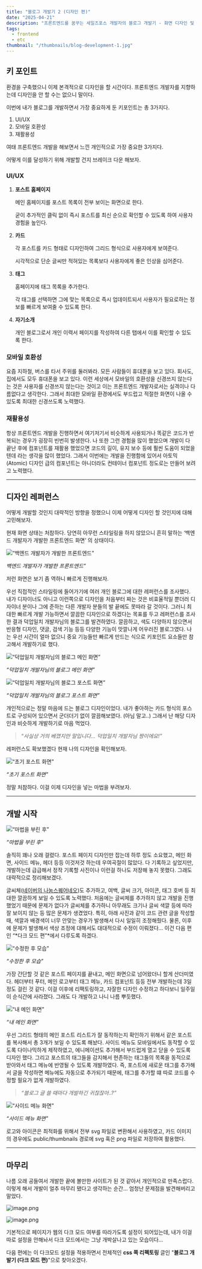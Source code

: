 ```yaml
---
title: "블로그 개발기 2 (디자인 편)"
date: "2025-04-21"
description: "프론트엔드를 꿈꾸는 세일즈포스 개발자의 블로그 개발기 - 화면 디자인 및 개발"
tags:
  - frontend
  - etc
thumbnail: "/thumbnails/blog-development-1.jpg"
---
```


## 키 포인트

환경을 구축했으니 이제 본격적으로 디자인을 할 시간이다. 프론트엔드 개발자를 지향하는데 디자인을 안 할 수는 없으니 말이다.

이번에 내가 블로그를 개발하면서 가장 중요하게 둔 키포인트는 총 3가지다.

1. UI/UX
2. 모바일 호환성
3. 재활용성

여태 프론트엔드 개발을 해보면서 느낀 개인적으로 가장 중요한 3가지다.

어떻게 이를 달성하기 위해 개발할 건지 브레이크 다운 해보자.

### UI/UX

1. **포스트 홈페이지**
    
    메인 홈페이지를 포스트 목록이 전부 보이는 화면으로 한다.
    
    굳이 추가적인 클릭 없이 즉시 포스트를 최신 순으로 확인할 수 있도록 하여 사용자 경험을 높인다.
    
2. **카드**
    
    각 포스트를 카드 형태로 디자인하여 그리드 형식으로 사용자에게 보여준다.
    
    시각적으로 단순 글씨만 적혀있는 목록보다 사용자에게 좋은 인상을 심어준다.
    
3. **태그**
    
    홈페이지에 태그 목록을 추가한다.
    
    각 태그를 선택하면 그에 맞는 목록으로 즉시 업데이트되서 사용자가 필요로하는 정보를 빠르게 보여줄 수 있도록 한다.
    
4. **자기소개**
    
    개인 블로그로서 개인 이력서 페이지를 작성하여 다른 탭에서 이를 확인할 수 있도록 한다.
    

### 모바일 호환성

요즘 지하철, 버스를 타서 주위를 둘러봐라. 모든 사람들이 휴대폰을 보고 있다. 회사도, 집에서도 모두 휴대폰을 보고 있다. 이런 세상에서 모바일의 호환성을 신경쓰지 않는다는 것은 사용자를 신경쓰지 않는다는 것이고 이는 프론트엔드 개발자로서는 실격이나 다름없다고 생각한다. 그래서 최대한 모바일 환경에서도 부드럽고 적절한 화면이 나올 수 있도록 최대한 신경쓰도록 노력했다.

### 재활용성

항상 프론트엔드 개발을 진행하면서 여기저기서 비슷하게 사용되거나 똑같은 코드가 반복되는 경우가 굉장히 빈번히 발생한다. 나 또한 그런 경험을 많이 했었으며 개발이 다 끝난 후에 컴포넌트를 재활용 했었으면 코드의 길이, 유지 보수 등에 훨씬 도움이 되었을 텐데 라는 생각을 많이 했었다. 그래서 이번에는 개발을 진행함에 있어서 아토믹(Atomic) 디자인 급의 컴포넌트는 아니더라도 컨테이너 컴포넌트 정도로는 만들어 보려고 노력했다.

---

## 디자인 레퍼런스

어떻게 개발할 것인지 대략적인 방향을 정했으니 이제 어떻게 디자인 할 것인지에 대해 고민해보자.

현재 화면 상태는 처참하다. 당연히 아무런 스타일링을 하지 않았으니 흔히 말하는 ‘백엔드 개발자가 개발한 프론트엔드 화면’ 의 상태이다.

![“*백엔드 개발자가 개발한 프론트엔드”*](/images/blogDevelopment2/image.png)

*백엔드 개발자가 개발한 프론트엔드”*

저런 화면은 보기 좀 역하니 빠르게 진행해보자.

우선 직접적인 스타일링에 들어가기에 여러 개인 블로그에 대한 레퍼런스를 조사했다. 내가 디자이너도 아니고 이런쪽으로 디자인을 처음부터 짜는 것은 비효율적일 뿐더러 디자이너 분이나 그에 준하는 다른 개발자 분들의 발 끝에도 못따라 갈 것이다. 그러니 최대한 빠르게 개발 가능하면서 깔끔한 디자인으로 하겠다는 목표를 두고 레퍼런스를 조사한 결과 덕업일치 개발자님의 블로그를 발견하였다. 깔끔하고, 색도 다양하지 않으면서 반응형 디자인, 댓글, 검색 기능 등등 다양한 기능이 맛깔나게 어우러진 블로그였다. 나는 우선 시간이 얼마 없으니 중요 기능들만 빠르게 만드는 식으로 키포인트 요소들만 참고해서 개발하기로 했다.

![*“덕업일치 개발자님의 블로그 메인 화면”*](/images/blogDevelopment2/image_1.png)

*“덕업일치 개발자님의 블로그 메인 화면”*

![*“덕업일치 개발자님의 블로그 포스트 화면”*](/images/blogDevelopment2/image_2.png)

*“덕업일치 개발자님의 블로그 포스트 화면”*

개인적으로는 정말 마음에 드는 블로그 디자인이었다. 내가 좋아하는 카드 형식의 포스트로 구성되어 있으면서 군더더기 없이 깔끔해보였다. (아님 말고..) 그래서 난 해당 디자인과 비슷하게 개발하기로 마음 먹었다.

> “*사실상 거의 베꼈지만 말입니다… 덕업일치 개발자님 짱이에요!”*

레퍼런스도 확보했겠다 현재 나의 디자인을 확인해보자.

![*“초기 포스트 화면”*](/images/blogDevelopment2/image_3.png)

*“초기 포스트 화면”*

정말 처참하다. 이걸 이제 디자인을 넣는 마법을 부려보자.

---

## 개발 시작

![*“마법을 부린 후”*](/images/blogDevelopment2/image_4.png)

*“마법을 부린 후”*

솔직히 꽤나 오래 걸렸다. 포스트 페이지 디자인만 잡는데 하루 정도 소요했고, 메인 화면, 사이드 메뉴, 헤더 등등 이것저것 하는데 우여곡절이 많았다. 다 기록하고 싶었지만, 개발하는데 급급해서 정작 기록할 사진이나 이런걸 하나도 저장해 놓지 못했다. 그래도 대략적으로 정리해보겠다.

글씨체([네이버의 나눔스퀘어네오](https://hangeul.naver.com/fonts/search?f=nanum))도 추가하고, 여백, 글씨 크기, 아이콘, 태그 호버 등 최대한 깔끔하게 보일 수 있도록 노력했다. 처음에는 글씨체를 추가하지 않고 개발을 진행했었기 때문에 문제가 없다가 글씨체를 추가하니 아무래도 크기나 글씨 색깔 등에 따라 잘 보이지 않는 등 많은 문제가 생겼었다. 특히, 아래 사진과 같이 코드 관련 글을 작성할 때, 색깔과 배경색이 너무 안맞는 경우가 발생해서 다시 일일히 조정해줬다. 물론, 이후에 문제가 발생해서 색상 조정에 대해서도 대대적으로 수정이 이뤄졌다… 이건 다음 편인 “*다크 모드 편”*에서 다루도록 하겠다.

![*“수정한 후 모습”*](/images/blogDevelopment2/image_5.png)

*“수정한 후 모습”*

가장 간단할 것 같은 포스트 페이지를 끝내고, 메인 화면으로 넘어왔더니 할게 산더미였다. 헤더부터 푸터, 메인 로고부터 태그 메뉴, 카드 컴포넌트 등등 전부 개발하는데 3일 정도 걸린 것 같다. 이걸 이후에 리팩토링하고, 자잘한 디자인 수정하고 하다보니 일주일이 순식간에 사라졌다. 그래도 다 개발하고 나니 나름 뿌듯했다.

![*“내 메인 화면”*](/images/blogDevelopment2/image_6.png)

*“내 메인 화면”*

우선 그리드 형태의 메인 포스트 리스트가 잘 동작하는지 확인하기 위해서 같은 포스트를 복사해서 총 3개가 보일 수 있도록 해놨다. 사이드 메뉴도 모바일에서도 동작할 수 있도록 다이나믹하게 제작하였고, 에니메이션도 추가해서 부드럽게 열고 닫을 수 있도록 디자인 했다. 그리고 포스트의 태그들을 감지해서 현존하는 태그들의 목록을 동적으로 받아와서 태그 메뉴에 반영될 수 있도록 개발하였다. 즉, 포스트에 새로운 태그를 추가해서 글을 작성하면 메뉴에도 자동으로 추가되기 때문에, 태그를 추가할 떄 따로 코드를 수정할 필요가 없게 개발하였다.

> *“블로그 글 쓸 때마다 개발하긴 귀찮잖아..?”*

![*“사이드 메뉴 화면”*](/images/blogDevelopment2/image_7.png)

*“사이드 메뉴 화면”*

로고와 아이콘은 최적화를 위해서 전부 svg 파일로 변환해서 사용하였고, 카드 이미지의 경우에도 public/thumbnails 경로에 svg 혹은 png 파일로 저장하여 활용했다.

---

## 마무리

나름 오래 공들여서 개발한 끝에 볼만한 사이트가 된 것 같아서 개인적으로 만족스럽다. 이렇게 해서 개발이 얼추 마무리 됐다고 생각하는 순간… 엄청난 문제점을 발견해버리고 말았다.

![image.png](/images/blogDevelopment2/image_8.png)

![image.png](/images/blogDevelopment2/image_9.png)

기본적으로 페이지가 웹의 다크 모드 여부를 따라가도록 설정이 되어있는데, 내가 이걸 따로 설정을 안해놔서 다크 모드에서는 그냥 개박살나고 있는 모습이다…

다음 편에는 이 다크모드 설정을 적용하면서 전체적인 **css 쪽 리펙토링** 글인 "**블로그 개발기 (다크 모드 편)**"으로 찾아오겠다.